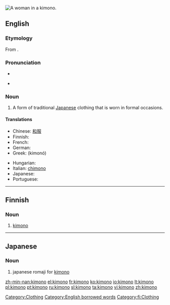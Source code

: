 [[Image:Chen Chengpo 1926.jpg|thumb|right|A woman in a kimono.]]
{{see|kimonó}}
==English==
{{wikipedia}}

===Etymology===
From {{Ja.}} {{term|着物|sc=Jpan|tr=kimono}}.

===Pronunciation===
* {{audio|en-us-kimono.ogg|Audio (US)}}
* {{a|US}} {{IPA|/kɪˈmoʊˌnoʊ/}}

===Noun===
{{en-noun|pl=kimono|pl2=kimonos}}

# A form of traditional [[Japanese]] clothing that is worn in formal occasions.

====Translations====
{{trans-top|traditional Japanese clothing}}
* Chinese: [[和服]] {{m}}
* Finnish: {{t-|fi|kimono}}
* French: {{t+|fr|kimono|m}}
* German: {{t-|de|Kimono|m}}
* Greek: {{t+|el|κιμονό|n|sc=Grek}} (kimonó)
{{trans-mid}}
* Hungarian: {{t-|hu|kimonó}}
* Italian: [[chimono]] {{m}}
* Japanese: {{t+|ja|着物|tr=kimono|sc=Jpan}}
* Portuguese: {{t-|pt|quimono|m}}
{{trans-bottom}}

[[Category:Clothing]]
[[Category:English borrowed words]]

----

==Finnish==

===Noun===
{{fi-noun}}

# [[#English|kimono]]

[[Category:fi:Clothing]]

----

==Japanese==
{{wikipedia}}

===Noun===
{{ja-noun|r|hira=きもの|rom=kimono|hidx=きもの}}

# {{ja-def|着物}} japanese romaji for [[kimono]]

[[zh-min-nan:kimono]]
[[el:kimono]]
[[fr:kimono]]
[[ko:kimono]]
[[io:kimono]]
[[lt:kimono]]
[[pl:kimono]]
[[pt:kimono]]
[[ru:kimono]]
[[sl:kimono]]
[[ta:kimono]]
[[vi:kimono]]
[[zh:kimono]]